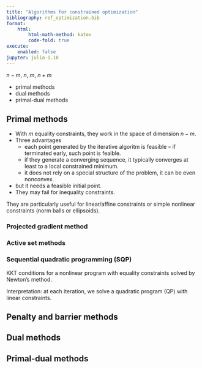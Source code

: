 ```yaml
---
title: "Algorithms for constrained optimization"
bibliography: ref_optimization.bib
format:
    html:
        html-math-method: katex
        code-fold: true
execute:
    enabled: false
jupyter: julia-1.10
---
```


$n-m$, $n$, $m$, $n+m$

- primal methods
- dual methods
- primal-dual methods

## Primal methods

- With $m$ equality constraints, they work in the space of dimension $n-m$.
- Three advantages
    - each point generated by the iterative algoritm is feasible – if terminated early, such point is feaible.
    - if they generate a converging sequence, it typically converges at least to a local constrained minimum.
    - it does not rely on a special structure of the problem, it can be even nonconvex.

- but it needs a feasible initial point.
- They may fail for inequality constraints.

They are particularly useful for linear/affine constraints or simple nonlinear constraints (norm balls or ellipsoids).

### Projected gradient method

### Active set methods

### Sequential quadratic programming (SQP)

KKT conditions for a nonlinear program with equality constraints solved by Newton's method.

Interpretation: at each iteration, we solve a quadratic program (QP) with linear constraints.

## Penalty and barrier methods

## Dual methods

## Primal-dual methods




